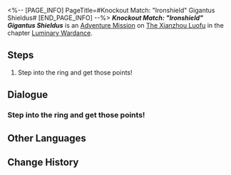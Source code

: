 <%-- [PAGE_INFO]
PageTitle=#Knockout Match: "Ironshield" Gigantus Shieldus#
[END_PAGE_INFO] --%>
{{Stub|Dialogue.}}
{{Mission Infobox
|id            = 8025133
|title         = 
|image         = <!--Mission Knockout Match "Ironshield" Gigantus Shieldus.png-->
|type          = Adventure
|event_name    = 
|chapter       = Luminary Wardance
|requirements  = {{subst:void|<!--Unknown: {"Type":"Manual"}-->}}
|summary       = <!--official mission summary from Fate's Atlas-->
|characters    = Trailblazer
|startLocation = [[The Xianzhou Luofu]] - [[Skysplitter]]
|world         = The Xianzhou Luofu
|area          = Skysplitter
|prev          = 
|next          = Even When Cheers Fade: Chapter 1
|rewards       = Wardance Sword Badge*5
}}
'''''Knockout Match: "Ironshield" Gigantus Shieldus''''' is an [[Adventure Mission]] on [[The Xianzhou Luofu]] in the chapter [[Luminary Wardance]].

==Steps==
# Step into the ring and get those points!

<!--
==Gameplay Notes==

--><!--
==Trial Character==

-->
==Dialogue==
{{Stub Dialogue}}

===Step into the ring and get those points!===
{{Mission Description|type=adventure|location=Skysplitter|The rules of the Knockout Matches are easy &mdash; Just defeat opponents and win points<br />Contestant Luka just needs to do three things: Win, win, and keep winning!}}
{{Dialogue Start}}
:{{tx}}
{{Dialogue End}}

==Other Languages==
{{Other Languages
|en   = Knockout Match: "Ironshield" Gigantus Shieldus
|zhs  = 叩关赛•「铁盾」顿派菲昌英
|zht  = 叩關賽•「鐵盾」頓派菲昌英
|ja   = 予選・「鉄盾」タテメ・チャカタ
|ko   = 예선전•「무쇠 방패」 댄댄헨뱅풰
|es   = Combate de cualificación: Escudus Gigantus, el "escudo de hierro"
|fr   = Match de qualification&nbsp;: Bouclius Gigantus, «&nbsp;Bouclier de fer&nbsp;»
|ru   = Отборочный матч - Железный щит Заслонус Колоссус
|th   = รอบคัดเลือก: "โล่เหล็ก" โหลณั่นแฆ็งฝุดๆ
|vi   = Giải Đấu Loại: "Khiên Sắt" Cô Sắt Khiên Kiến
|de   = Qualifikationskampf: „Eisenschild“ Gigantus Schildus
|id   = Pertandingan Knockout: "Perisai Baja" Raksasa Perisai
|pt   = Partida Eliminatória: Escudus Gigantus "Guardaferro"
}}

==Change History==
{{Change History|2.5}}
